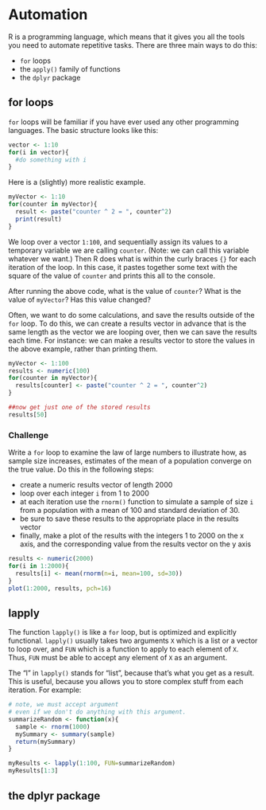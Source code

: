 # Automation

R is a programming language, which means that it gives you all the tools you need to automate repetitive tasks.  There are three main ways to do this:

* `for` loops
* the `apply()` family of functions
* the `dplyr` package

## for loops

`for` loops will be familiar if you have ever used any other programming languages.  The basic structure looks like this:

```r
vector <- 1:10
for(i in vector){
  #do something with i
}
```

Here is a (slightly) more realistic example. 

```r
myVector <- 1:10
for(counter in myVector){
  result <- paste("counter ^ 2 = ", counter^2)
  print(result)
}
```

We loop over a vector `1:100`, and sequentially assign its values to a temporary variable we are calling `counter`. (Note: we can call this variable whatever we want.) Then R does what is within the curly braces `{}` for each iteration of the loop.  In this case, it pastes together some text with the square of the value of `counter` and prints this all to the console. 

<span class="mega-octicon octicon-question"></span> After running the above code, what is the value of `counter`? What is the value of `myVector`? Has this value changed?

Often, we want to do some calculations, and save the results outside of the `for` loop.  To do this, we can create a results vector in advance that is the same length as the vector we are looping over, then we can save the results each time. For instance: we can make a results vector to store the values in the above example, rather than printing them.

```r
myVector <- 1:100
results <- numeric(100)
for(counter in myVector){
  results[counter] <- paste("counter ^ 2 = ", counter^2)
}

##now get just one of the stored results
results[50]
```


### <span class="mega-octicon octicon-puzzle"></span> Challenge

Write a `for` loop to examine the law of large numbers to illustrate how, as sample size increases, estimates of the mean of a population converge on the true value.  Do this in the following steps:

* create a numeric results vector of length 2000
* loop over each integer `i` from 1 to 2000
* at each iteration use the `rnorm()` function to simulate a sample of size `i` from a population with a mean of 100 and standard deviation of 30.
* be sure to save these results to the appropriate place in the results vector
* finally, make a plot of the results with the integers 1 to 2000 on the x axis, and the corresponding value from the results vector on the y axis

```r
results <- numeric(2000)
for(i in 1:2000){
  results[i] <- mean(rnorm(n=i, mean=100, sd=30))
}
plot(1:2000, results, pch=16)
```

## lapply

The function `lapply()` is like a `for` loop, but is optimized and explicitly functional. `lapply()` usually takes two arguments `X` which is a list or a vector to loop over, and `FUN` which is a function to apply to each element of `X`.  Thus, `FUN` must be able to accept any element of `X` as an argument. 

The "l" in `lapply()` stands for "list", because that's what you get as a result.  This is useful, because you allows you to store complex stuff from each iteration.  For example: 

```r
# note, we must accept argument
# even if we don't do anything with this argument.
summarizeRandom <- function(x){
  sample <- rnorm(1000)
  mySummary <- summary(sample)
  return(mySummary)
}

myResults <- lapply(1:100, FUN=summarizeRandom)
myResults[1:3]
```


## the dplyr package

